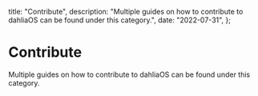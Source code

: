   title: "Contribute",
  description:
    "Multiple guides on how to contribute to dahliaOS can be found under this category.",
  date: "2022-07-31",
};

# Contribute

Multiple guides on how to contribute to dahliaOS can be found under this category.
